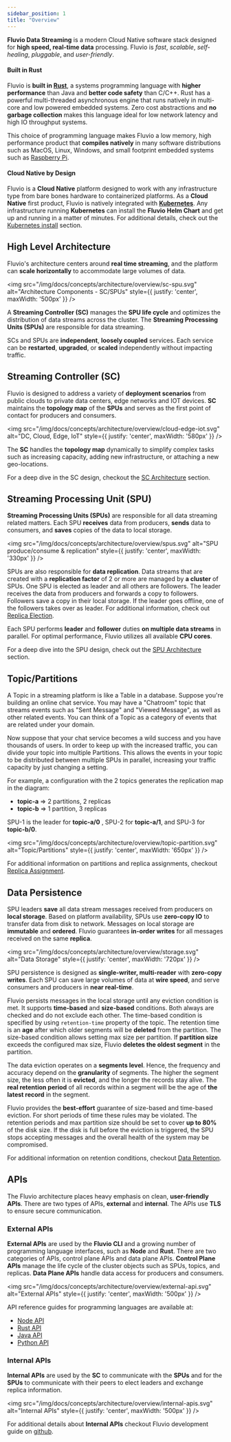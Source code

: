 ```yaml
---
sidebar_position: 1
title: "Overview"
---
```


**Fluvio Data Streaming** is a modern Cloud Native software stack designed for **high speed, real-time data** processing. Fluvio is _fast_, _scalable_, _self-healing_, _pluggable_, and _user-friendly_.

#### Built in Rust

Fluvio is **built in <a href="https://www.rust-lang.org/" target="_blank">Rust</a>**, a systems programming language with **higher performance** than Java and **better code safety** than C/C++. Rust has a powerful multi-threaded asynchronous engine that runs natively in multi-core and low powered embedded systems. Zero cost abstractions and **no garbage collection** makes this language ideal for low network latency and high IO throughput systems.

This choice of programming language makes Fluvio a low memory, high performance product that **compiles natively** in many software distributions such as MacOS, Linux, Windows, and small footprint embedded systems such as <a href="https://www.raspberrypi.org/" target="_blank">Raspberry Pi</a>.

#### Cloud Native by Design

Fluvio is a **Cloud Native** platform designed to work with any infrastructure type from bare bones hardware to containerized platforms. As a **Cloud Native** first product, Fluvio is natively integrated with **<a href="https://kubernetes.io" target="_blank">Kubernetes</a>**. Any infrastructure running **Kubernetes** can install the **Fluvio Helm Chart** and get up and running in a matter of minutes. For additional details, check out the [Kubernetes install] section.

## High Level Architecture

Fluvio's architecture centers around **real time streaming**, and the platform can **scale horizontally** to accommodate large volumes of data.

<img src="/img/docs/concepts/architecture/overview/sc-spu.svg"
     alt="Architecture Components - SC/SPUs"
     style={{ justify: 'center', maxWidth: '500px' }} />

A **Streaming Controller (SC)** manages the **SPU life cycle** and optimizes the distribution of data streams across the cluster. The **Streaming Processing Units (SPUs)** are responsible for data streaming.

SCs and SPUs are **independent**, **loosely coupled** services. Each service can be **restarted**, **upgraded**, or **scaled** independently without impacting traffic.


## Streaming Controller (SC)

Fluvio is designed to address a variety of **deployment scenarios** from public clouds to private data centers, edge networks and IOT devices. **SC** maintains the **topology map** of the **SPUs** and serves as the first point of contact for producers and consumers.

<img src="/img/docs/concepts/architecture/overview/cloud-edge-iot.svg"
     alt="DC, Cloud, Edge, IoT"
     style={{ justify: 'center', maxWidth: '580px' }} />

The **SC** handles the **topology map** dynamically to simplify complex tasks such as increasing capacity, adding new infrastructure, or attaching a new geo-locations.

For a deep dive in the SC design, checkout the [SC Architecture] section.

## Streaming Processing Unit (SPU)

**Streaming Processing Units (SPUs)** are responsible for all data streaming related matters. Each SPU **receives** data from producers, **sends** data to consumers, and **saves** copies of the data to local storage.

<img src="/img/docs/concepts/architecture/overview/spus.svg"
    alt="SPU produce/consume & replication"
    style={{ justify: 'center', maxWidth: '330px' }} />

SPUs are also responsible for **data replication**. Data streams that are created with a __replication factor__ of 2 or more are managed by __a cluster__ of SPUs. One SPU is elected as leader and all others are followers. The leader receives the data from producers and forwards a copy to followers. Followers save a copy in their local storage. If the leader goes offline, one of the followers takes over as leader. For additional information, check out [Replica Election].

Each SPU performs **leader** and **follower** duties **on multiple data streams** in parallel. For optimal performance, Fluvio utilizes all available **CPU cores**.

For a deep dive into the SPU design, check out the [SPU Architecture] section.

## Topic/Partitions

A Topic in a streaming platform is like a Table in a database. Suppose you're building an online chat service.
You may have a "Chatroom" topic that streams events such as "Sent Message" and "Viewed Message", as well as other
related events. You can think of a Topic as a category of events that are related under your domain.

Now suppose that your chat service becomes a wild success and you have thousands of users. In order to keep up
with the increased traffic, you can divide your topic into multiple Partitions. This allows the events in your
topic to be distributed between multiple SPUs in parallel, increasing your traffic capacity by just changing a setting.

For example, a configuration with the 2 topics generates the replication map in the diagram:

* **topic-a** => 2 partitions, 2 replicas
* **topic-b** => 1 partition, 3 replicas

SPU-1 is the leader for **topic-a/0** , SPU-2 for **topic-a/1**, and SPU-3 for **topic-b/0**.

<img src="/img/docs/concepts/architecture/overview/topic-partition.svg"
     alt="Topic/Partitions"
     style={{ justify: 'center', maxWidth: '650px' }} />

For additional information on partitions and replica assignments, checkout [Replica Assignment].

## Data Persistence

SPU leaders **save** all data stream messages received from producers on **local storage**. Based on platform availability, SPUs use **zero-copy IO** to transfer data from disk to network. Messages on local storage are **immutable** and **ordered**. Fluvio guarantees **in-order writes** for all messages received on the same **replica**.

<img src="/img/docs/concepts/architecture/overview/storage.svg"
     alt="Data Storage"
     style={{ justify: 'center', maxWidth: '720px' }} />

SPU persistence is designed as **single-writer, multi-reader** with **zero-copy writes**. Each SPU can save large volumes of data at **wire speed**, and serve consumers and producers in **near real-time**.

Fluvio persists messages in the local storage until any eviction condition is met. It supports **time-based** and
**size-based** conditions. Both always are checked and do not exclude each other. The time-based condition
is specified by using `retention-time` property of the topic. The retention time is an **age** after which older
segments will be **deleted** from the partition. The size-based condition allows setting max size per partition.
If **partition size** exceeds the configured max size, Fluvio **deletes the oldest segment** in the partition.

The data eviction operates on a **segments level**. Hence, the frequency and accuracy depend on the **granularity** of
segments. The higher the segment size, the less often it is **evicted**, and the longer the records stay alive.
The **real retention period** of all records within a segment will be the age of **the latest record** in the segment.

Fluvio provides the **best-effort** guarantee of size-based and time-based eviction. For short periods of time these
rules may be violated. The retention periods and max partition size should be set to cover **up to 80%** of the disk size.
If the disk is full before the eviction is triggered, the SPU stops accepting messages and the overall health of the
system may be compromised.

For additional information on retention conditions, checkout [Data Retention].

## APIs

The Fluvio architecture places heavy emphasis on clean, **user-friendly APIs**. There are two types of APIs, **external** and **internal**. The APIs use **TLS** to ensure secure communication.

### External APIs

**External APIs** are used by the **Fluvio CLI** and a growing number of programming language interfaces, such as **Node** and **Rust**. There are two categories of APIs, control plane APIs and data plane APIs. **Control Plane APIs** manage the life cycle of the cluster objects such as SPUs, topics, and replicas. **Data Plane APIs** handle data access for producers and consumers.

<img src="/img/docs/concepts/architecture/overview/external-api.svg"
     alt="External APIs"
     style={{ justify: 'center', maxWidth: '500px' }} />

API reference guides for programming languages are available at:

* <a href="https://infinyon.github.io/fluvio-client-node/" target="_blank">Node API</a>
* <a href="https://docs.rs/fluvio/" target="_blank">Rust API</a>
* <a href="https://infinyon.github.io/fluvio-client-java/com/infinyon/fluvio/package-summary.html" target="_blank">Java API</a>
* <a href="https://infinyon.github.io/fluvio-client-python/fluvio.html" target="_blank">Python API</a>

### Internal APIs

**Internal APIs** are used by the **SC** to communicate with the **SPUs** and for the **SPUs** to communicate with their peers to elect leaders and exchange replica information.

<img src="/img/docs/concepts/architecture/overview/internal-apis.svg"
     alt="Internal APIs"
     style={{ justify: 'center', maxWidth: '500px' }} />

For additional details about **Internal APIs** checkout Fluvio development guide on <a href="https://github.com/infinyon/fluvio" target="_blank">github</a>.

[Kubernetes install]: fluvio/concepts/advanced/kubernetes.mdx
[SC Architecture]: fluvio/concepts/architecture/sc.mdx
[Replica Election]: fluvio/concepts/architecture/replica-election.mdx
[SPU Architecture]: fluvio/concepts/architecture/spu.mdx
[Replica Assignment]: fluvio/concepts/architecture/replica-assignment.mdx
[Data Retention]: fluvio/concepts/operations/data-retention.mdx